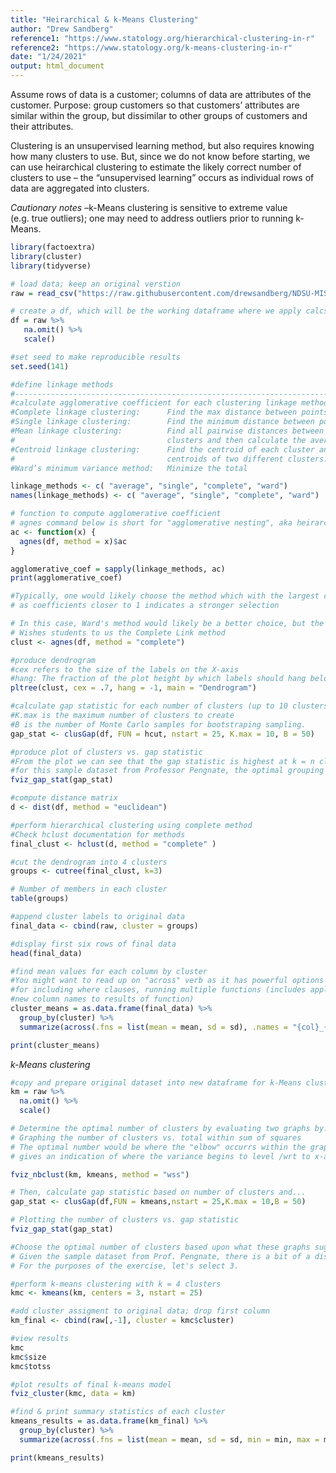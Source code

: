 ---
title: "Heirarchical & k-Means Clustering"
author: "Drew Sandberg"
reference1: "https://www.statology.org/hierarchical-clustering-in-r"
reference2: "https://www.statology.org/k-means-clustering-in-r"
date: "1/24/2021"
output: html_document
---
Assume rows of data is a customer; columns of data are attributes of the customer.
Purpose: group customers so that customers’ attributes are similar within the group, but dissimilar to other groups of customers and their attributes.

Clustering is an unsupervised learning method, but also requires knowing how many clusters to use. But, since we do not know before starting, we can use heirarchical clustering to estimate the likely correct number of clusters to use -- the "unsupervised learning" occurs as individual rows of data are aggregated into clusters.

*Cautionary notes*
--k-Means clustering is sensitive to extreme value (e.g. true outliers); one may need to address outliers prior to running k-Means.

```{r}
library(factoextra)
library(cluster)
library(tidyverse)
```

```{r}
# load data; keep an original verstion
raw = read_csv("https://raw.githubusercontent.com/drewsandberg/NDSU-MIS-740/main/Wk1_Exercise1.csv")

# create a df, which will be the working dataframe where we apply calcs. 
df = raw %>%
   na.omit() %>%
   scale()

#set seed to make reproducible results
set.seed(141)
```

```{r}
#define linkage methods
#--------------------------------------------------------------------------------------------------------
#calculate agglomerative coefficient for each clustering linkage method
#Complete linkage clustering:      Find the max distance between points belonging to two different clusters.
#Single linkage clustering:        Find the minimum distance between points belonging to two different clusters.
#Mean linkage clustering:          Find all pairwise distances between points belonging to two different 
#                                  clusters and then calculate the average.
#Centroid linkage clustering:      Find the centroid of each cluster and calculate the distance between the 
#                                  centroids of two different clusters.
#Ward’s minimum variance method:   Minimize the total 

linkage_methods <- c( "average", "single", "complete", "ward")
names(linkage_methods) <- c( "average", "single", "complete", "ward")

# function to compute agglomerative coefficient
# agnes command below is short for "agglomerative nesting", aka heirarchical clustering
ac <- function(x) {
  agnes(df, method = x)$ac
}

agglomerative_coef = sapply(linkage_methods, ac)
print(agglomerative_coef)
```

```{r}
#Typically, one would likely choose the method which with the largest coefficient value
# as coefficients closer to 1 indicates a stronger selection

# In this case, Ward's method would likely be a better choice, but the course work
# Wishes students to us the Complete Link method
clust <- agnes(df, method = "complete")

#produce dendrogram
#cex refers to the size of the labels on the X-axis
#hang: The fraction of the plot height by which labels should hang below the rest of the plot. A negative value will cause the labels to hang down from 0.
pltree(clust, cex = .7, hang = -1, main = "Dendrogram") 
```

```{r}
#calculate gap statistic for each number of clusters (up to 10 clusters)
#K.max is the maximum number of clusters to create
#B is the number of Monte Carlo samples for bootstraping sampling.
gap_stat <- clusGap(df, FUN = hcut, nstart = 25, K.max = 10, B = 50)

#produce plot of clusters vs. gap statistic
#From the plot we can see that the gap statistic is highest at k = n clusters. Thus, we’ll choose to group our observations into n distinct clusters
#for this sample dataset from Professor Pengnate, the optimal grouping would be 1; however, the excerice intends to use 3.
fviz_gap_stat(gap_stat)
```

```{r}
#compute distance matrix
d <- dist(df, method = "euclidean")

#perform hierarchical clustering using complete method
#Check hclust documentation for methods
final_clust <- hclust(d, method = "complete" )

#cut the dendrogram into 4 clusters
groups <- cutree(final_clust, k=3)

# Number of members in each cluster
table(groups)

#append cluster labels to original data
final_data <- cbind(raw, cluster = groups)

#display first six rows of final data
head(final_data)

#find mean values for each column by cluster
#You might want to read up on "across" verb as it has powerful options
#for including where clauses, running multiple functions (includes applying 
#new column names to results of function)
cluster_means = as.data.frame(final_data) %>%
  group_by(cluster) %>%
  summarize(across(.fns = list(mean = mean, sd = sd), .names = "{col}_{fn}"))

print(cluster_means)
```

*k-Means clustering*
```{r}
#copy and prepare original dataset into new dataframe for k-Means cluster analysis
km = raw %>%
  na.omit() %>%
  scale()
```

```{r}
# Determine the optimal number of clusters by evaluating two graphs by...
# Graphing the number of clusters vs. total within sum of squares
# The optimal number would be where the "elbow" occurrs within the graph. This is
# gives an indication of where the variance begins to level /wrt to x-axis.

fviz_nbclust(km, kmeans, method = "wss")

# Then, calculate gap statistic based on number of clusters and...
gap_stat <- clusGap(df,FUN = kmeans,nstart = 25,K.max = 10,B = 50)

# Plotting the number of clusters vs. gap statistic
fviz_gap_stat(gap_stat)

#Choose the optimal number of clusters based upon what these graphs suggest
# Given the sample dataset from Prof. Pengnate, there is a bit of a discrepancy
# For the purposes of the exercise, let's select 3.
```


```{r}
#perform k-means clustering with k = 4 clusters
kmc <- kmeans(km, centers = 3, nstart = 25)

#add cluster assigment to original data; drop first column
km_final <- cbind(raw[,-1], cluster = kmc$cluster)
```

```{r}
#view results
kmc
kmc$size
kmc$totss
```

```{r}
#plot results of final k-means model
fviz_cluster(kmc, data = km)
```

```{r}
#find & print summary statistics of each cluster
kmeans_results = as.data.frame(km_final) %>%
  group_by(cluster) %>%
  summarize(across(.fns = list(mean = mean, sd = sd, min = min, max = max), .names = "{col}_{fn}"))

print(kmeans_results)
```
